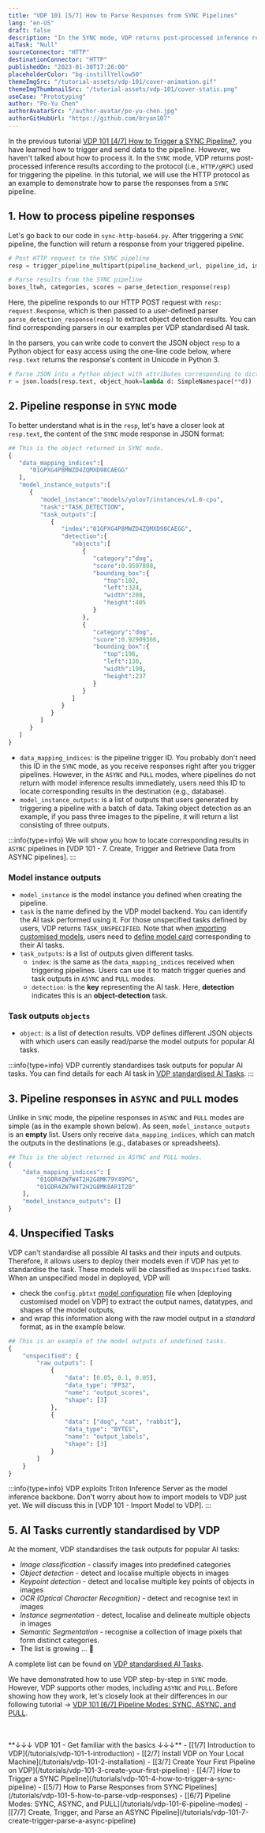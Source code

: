 ```yaml
---
title: "VDP 101 [5/7] How to Parse Responses from SYNC Pipelines"
lang: "en-US"
draft: false
description: "In the SYNC mode, VDP returns post-processed inference results depending on the protocol (i.e., HTTP/gRPC) you use to trigger the pipeline. In this tutorial, we will use the HTTP protocol as an example to demonstrate how to understand and parse the responses from VDP."
aiTask: "Null"
sourceConnector: "HTTP"
destinationConnector: "HTTP"
publishedOn: "2023-01-30T17:26:00"
placeholderColor: "bg-instillYellow50"
themeImgSrc: "/tutorial-assets/vdp-101/cover-animation.gif"
themeImgThumbnailSrc: "/tutorial-assets/vdp-101/cover-static.png"
useCase: "Prototyping"
author: "Po-Yu Chen"
authorAvatarSrc: "/author-avatar/po-yu-chen.jpg"
authorGitHubUrl: "https://github.com/bryan107"
---
```


In the previous tutorial [VDP 101 [4/7] How to Trigger a SYNC Pipeline?](/tutorials/vdp-101-4-how-to-trigger-a-sync-pipeline), you have learned how to trigger and send data to the pipeline. However, we haven't talked about how to process it. In the `SYNC` mode, VDP returns post-processed inference results according to the protocol (i.e., `HTTP/gRPC`) used for triggering the pipeline. In this tutorial, we will use the HTTP protocol as an example to demonstrate how to parse the responses from a `SYNC` pipeline.

## 1. How to process pipeline responses

Let's go back to our code in `sync-http-base64.py`. After triggering a `SYNC` pipeline, the function will return a response from your triggered pipeline.

```python
# Post HTTP request to the SYNC pipeline
resp = trigger_pipeline_multipart(pipeline_backend_url, pipeline_id, img_folder, img_names)

# Parse results from the SYNC pipeline
boxes_ltwh, categories, scores = parse_detection_response(resp)
```

Here, the pipeline responds to our HTTP POST request with `resp: request.Response`, which is then passed to a user-defined parser `parse_detection_response(resp)` to extract object detection results. You can find corresponding parsers in our examples per VDP standardised AI task.

In the parsers, you can write code to convert the JSON object `resp` to a Python object for easy access using the one-line code below, where `resp.text` returns the response's content in Unicode in Python 3.

```python
# Parse JSON into a Python object with attributes corresponding to dict keys.
r = json.loads(resp.text, object_hook=lambda d: SimpleNamespace(**d))
```

## 2. Pipeline response in `SYNC` mode

To better understand what is in the `resp`, let's have a closer look at `resp.text`, the content of the `SYNC` mode response in JSON format:

```python
## This is the object returned in SYNC mode.
{
   "data_mapping_indices":[
      "01GPXG4P8MWZD4ZQMXD98CAEGG"
   ],
   "model_instance_outputs":[
      {
         "model_instance":"models/yolov7/instances/v1.0-cpu",
         "task":"TASK_DETECTION",
         "task_outputs":[
            {
               "index":"01GPXG4P8MWZD4ZQMXD98CAEGG",
               "detection":{
                  "objects":[
                     {
                        "category":"dog",
                        "score":0.9597808,
                        "bounding_box":{
                           "top":102,
                           "left":324,
                           "width":208,
                           "height":405
                        }
                     },
                     {
                        "category":"dog",
                        "score":0.92909366,
                        "bounding_box":{
                           "top":198,
                           "left":130,
                           "width":198,
                           "height":237
                        }
                     }
                  ]
               }
            }
         ]
      }
   ]
}
```

- `data_mapping_indices`: is the pipeline trigger ID. You probably don't need this ID in the `SYNC` mode, as you receive responses right after you trigger pipelines. However, in the `ASYNC` and `PULL` modes, where pipelines do not return with model inference results immediately, users need this ID to locate corresponding results in the destination (e.g., database).
- `model_instance_outputs`: is a list of outputs that users generated by triggering a pipeline with a batch of data. Taking object detection as an example, if you pass three images to the pipeline, it will return a list consisting of three outputs.

:::info{type=info}
We will show you how to locate corresponding results in `ASYNC` pipelines in [VDP 101 - 7. Create, Trigger and Retrieve Data from ASYNC pipelines].
:::

### Model instance outputs

- `model_instance` is the model instance you defined when creating the pipeline.
- `task` is the name defined by the VDP model backend. You can identify the AI task performed using it. For those unspecified tasks defined by users, VDP returns `TASK_UNSPECIFIED`. Note that when [importing customised models](https://www.instill.tech/docs/import-models/overview), users need to [define model card](/docs/prepare-models/model-card) corresponding to their AI tasks.
- `task_outputs`: is a list of outputs given different tasks.
  - `index`: is the same as the `data_mapping_indices` received when triggering pipelines. Users can use it to match trigger queries and task outputs in `ASYNC` and `PULL` modes.
  - `detection`: is the **key** representing the AI task. Here, **detection** indicates this is an **object-detection** task.

### Task outputs `objects`

- `object`: is a list of detection results. VDP defines different JSON objects with which users can easily read/parse the model outputs for popular AI tasks.

:::info{type=info}
VDP currently standardises task outputs for popular AI tasks. You can find details for each AI task in [VDP standardised AI Tasks](/docs/core-concepts/ai-task).
:::

## 3. Pipeline responses in `ASYNC` and `PULL` modes

Unlike in `SYNC` mode, the pipeline responses in `ASYNC` and `PULL` modes are simple (as in the example shown below). As seen, `model_instance_outputs` is an **empty** list. Users only receive `data_mapping_indices`, which can match the outputs in the destinations (e.g., databases or spreadsheets).

```python
## This is the object returned in ASYNC and PULL modes.
{
	"data_mapping_indices": [
		"01GDR4ZW7W4T2H2G8MK79Y49PG",
		"01GDR4ZW7W4T2H2G8MK8AR1T2B"
	],
	"model_instance_outputs": []
}
```

## 4. Unspecified Tasks

VDP can't standardise all possible AI tasks and their inputs and outputs. Therefore, it allows users to deploy their models even if VDP has yet to standardise the task. These models will be classified as `Unspecified` tasks. When an unspecified model in deployed, VDP will

- check the `config.pbtxt` [model configuration](https://docs.nvidia.com/deeplearning/triton-inference-server/user-guide/docs/user_guide/model_configuration.html) file when [deploying customised model on VDP] to extract the output names, datatypes, and shapes of the model outputs,
- and wrap this information along with the raw model output in a _standard_ format, as in the example below.

```python
## This is an example of the model outputs of undefined tasks.
{
	"unspecified": {
		"raw_outputs": [
			{
				"data": [0.85, 0.1, 0.05],
				"data_type": "FP32",
				"name": "output_scores",
				"shape": [3]
			},
			{
				"data": ["dog", "cat", "rabbit"],
				"data_type": "BYTES",
				"name": "output_labels",
				"shape": [3]
			}
		]
	}
}
```

:::info{type=info}
VDP exploits Triton Inference Server as the model inference backbone. Don't worry about how to import models to VDP just yet. We will discuss this in [VDP 101 - Import Model to VDP].
:::

## 5. AI Tasks currently standardised by VDP

At the moment, VDP standardises the task outputs for popular AI tasks:

- _Image classification_ - classify images into predefined categories
- _Object detection_ - detect and localise multiple objects in images
- _Keypoint detection_ - detect and localise multiple key points of objects in images
- _OCR (Optical Character Recognition)_ - detect and recognise text in images
- _Instance segmentation_ - detect, localise and delineate multiple objects in images
- _Semantic Segmentation -_ recognise a collection of image pixels that form distinct categories.
- The list is growing ... 🌱

A complete list can be found on [VDP standardised AI Tasks](https://www.instill.tech/docs/core-concepts/ai-task).

We have demonstrated how to use VDP step-by-step in `SYNC` mode. However, VDP supports other modes, including `ASYNC` and `PULL`. Before showing how they work, let's closely look at their differences in our following tutorial → [VDP 101 [6/7] Pipeline Modes: SYNC, ASYNC, and PULL](/tutorials/vdp-101-6-pipeline-modes).

<br />
<br />
**↓↓↓ VDP 101 - Get familiar with the basics ↓↓↓** - [[1/7] Introduction to
VDP](/tutorials/vdp-101-1-introduction) - [[2/7] Install VDP on Your Local
Machine](/tutorials/vdp-101-2-installation) - [[3/7] Create Your First Pipeline
on VDP](/tutorials/vdp-101-3-create-your-first-pipeline) - [[4/7] How to Trigger
a SYNC Pipeline](/tutorials/vdp-101-4-how-to-trigger-a-sync-pipeline) - [[5/7]
How to Parse Responses from SYNC
Pipelines](/tutorials/vdp-101-5-how-to-parse-vdp-responses) - [[6/7] Pipeline
Modes: SYNC, ASYNC, and PULL](/tutorials/vdp-101-6-pipeline-modes) - [[7/7]
Create, Trigger, and Parse an ASYNC
Pipeline](/tutorials/vdp-101-7-create-trigger-parse-a-async-pipeline)
